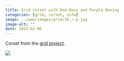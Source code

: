 ```yaml
---
title: Grid Corset with Red Base and Purple Boning
categories: [grid, corset, nsfw]
image: ../www/images/grid/16_r-p.jpg
image-alt: ""
date: 2025-01-06
---
```


Corset from the [grid project](/posts/2025-01-27_grid-project.html).

![](../www/images/grid/16_r-p.jpg)

